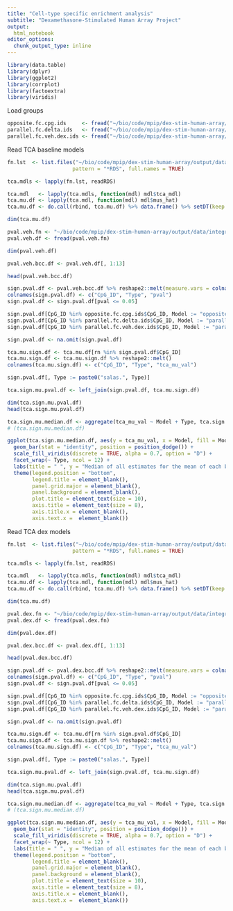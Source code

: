 ```yaml
---
title: "Cell-type specific enrichment analysis"
subtitle: "Dexamethasone-Stimulated Human Array Project"
output:
  html_notebook
editor_options:
  chunk_output_type: inline
---
```


```r
library(data.table)
library(dplyr)
library(ggplot2)
library(corrplot)
library(factoextra)
library(viridis)
```

Load groups

```r
opposite.fc.cpg.ids     <- fread("~/bio/code/mpip/dex-stim-human-array/output/data/integrative/matrixEQTL/meqtls/meqtl_parallel_and_opposite_fc_groups/meqtl_opposite_fc_gr_cpg_list.csv")
parallel.fc.delta.ids   <- fread("~/bio/code/mpip/dex-stim-human-array/output/data/integrative/matrixEQTL/meqtls/meqtl_parallel_and_opposite_fc_groups/meqtl_parallel_fc_gr_delta_cpg_lst.csv")
parallel.fc.veh.dex.ids <- fread("~/bio/code/mpip/dex-stim-human-array/output/data/integrative/matrixEQTL/meqtls/meqtl_parallel_and_opposite_fc_groups/meqtl_parallel_fc_gr_veh_dex_cpg_lst.csv")
```

Read TCA baseline models

```r
fn.lst  <- list.files("~/bio/code/mpip/dex-stim-human-array/output/data/integrative/cell_type_enrichment/veh/", 
                     pattern = "*RDS", full.names = TRUE)

tca.mdls <- lapply(fn.lst, readRDS)
```

```r
tca.mdl   <- lapply(tca.mdls, function(mdl) mdl$tca_mdl)
tca.mu.df <- lapply(tca.mdl, function(mdl) mdl$mus_hat)
tca.mu.df <- do.call(rbind, tca.mu.df) %>% data.frame() %>% setDT(keep.rownames = T) # mean of each BCC type in each CpG

dim(tca.mu.df)
```

```r
pval.veh.fn <- "~/bio/code/mpip/dex-stim-human-array/output/data/integrative/cell_type_enrichment/dnam_cell_type_enrichment_pvals_veh.csv"
pval.veh.df <- fread(pval.veh.fn)

dim(pval.veh.df)

pval.veh.bcc.df <- pval.veh.df[, 1:13]

head(pval.veh.bcc.df)
```

```r
sign.pval.df <- pval.veh.bcc.df %>% reshape2::melt(measure.vars = colnames(pval.veh.df)[2:13]) %>% setDT()
colnames(sign.pval.df) <- c("CpG_ID", "Type", "pval")
sign.pval.df <- sign.pval.df[pval <= 0.05]

sign.pval.df[CpG_ID %in% opposite.fc.cpg.ids$CpG_ID, Model := "opposite_fc"]
sign.pval.df[CpG_ID %in% parallel.fc.delta.ids$CpG_ID, Model := "parallel_fc_delta"]
sign.pval.df[CpG_ID %in% parallel.fc.veh.dex.ids$CpG_ID, Model := "parallel_fc_veh_dex"]

sign.pval.df <- na.omit(sign.pval.df)

tca.mu.sign.df <- tca.mu.df[rn %in% sign.pval.df$CpG_ID]
tca.mu.sign.df <- tca.mu.sign.df %>% reshape2::melt() 
colnames(tca.mu.sign.df) <- c("CpG_ID", "Type", "tca_mu_val")

sign.pval.df[, Type := paste0("salas.", Type)]

tca.sign.mu.pval.df <- left_join(sign.pval.df, tca.mu.sign.df)

dim(tca.sign.mu.pval.df)
head(tca.sign.mu.pval.df)
```

```r
tca.sign.mu.median.df <- aggregate(tca_mu_val ~ Model + Type, tca.sign.mu.pval.df, median)
# (tca.sign.mu.median.df)

ggplot(tca.sign.mu.median.df, aes(y = tca_mu_val, x = Model, fill = Model)) +
  geom_bar(stat = "identity", position = position_dodge()) +
  scale_fill_viridis(discrete = TRUE, alpha = 0.7, option = "D") +
  facet_wrap(~ Type, ncol = 12) +
  labs(title = " ", y = "Median of all estimates for the mean of each blood cell type in each CpG, veh", x = " ") + 
  theme(legend.position = "bottom", 
        legend.title = element_blank(),
        panel.grid.major = element_blank(),
        panel.background = element_blank(),
        plot.title = element_text(size = 10),
        axis.title = element_text(size = 8),
        axis.title.x = element_blank(),
        axis.text.x =  element_blank())
```

Read TCA dex models

```r
fn.lst  <- list.files("~/bio/code/mpip/dex-stim-human-array/output/data/integrative/cell_type_enrichment/dex/", 
                     pattern = "*RDS", full.names = TRUE)

tca.mdls <- lapply(fn.lst, readRDS)
```

```r
tca.mdl   <- lapply(tca.mdls, function(mdl) mdl$tca_mdl)
tca.mu.df <- lapply(tca.mdl, function(mdl) mdl$mus_hat)
tca.mu.df <- do.call(rbind, tca.mu.df) %>% data.frame() %>% setDT(keep.rownames = T) # mean of each BCC type in each CpG

dim(tca.mu.df)
```

```r
pval.dex.fn <- "~/bio/code/mpip/dex-stim-human-array/output/data/integrative/cell_type_enrichment/dnam_cell_type_enrichment_pvals_dex.csv"
pval.dex.df <- fread(pval.dex.fn)

dim(pval.dex.df)

pval.dex.bcc.df <- pval.dex.df[, 1:13]

head(pval.dex.bcc.df)
```

```r
sign.pval.df <- pval.dex.bcc.df %>% reshape2::melt(measure.vars = colnames(pval.dex.df)[2:13]) %>% setDT()
colnames(sign.pval.df) <- c("CpG_ID", "Type", "pval")
sign.pval.df <- sign.pval.df[pval <= 0.05]

sign.pval.df[CpG_ID %in% opposite.fc.cpg.ids$CpG_ID, Model := "opposite_fc"]
sign.pval.df[CpG_ID %in% parallel.fc.delta.ids$CpG_ID, Model := "parallel_fc_delta"]
sign.pval.df[CpG_ID %in% parallel.fc.veh.dex.ids$CpG_ID, Model := "parallel_fc_veh_dex"]

sign.pval.df <- na.omit(sign.pval.df)

tca.mu.sign.df <- tca.mu.df[rn %in% sign.pval.df$CpG_ID]
tca.mu.sign.df <- tca.mu.sign.df %>% reshape2::melt() 
colnames(tca.mu.sign.df) <- c("CpG_ID", "Type", "tca_mu_val")

sign.pval.df[, Type := paste0("salas.", Type)]

tca.sign.mu.pval.df <- left_join(sign.pval.df, tca.mu.sign.df)

dim(tca.sign.mu.pval.df)
head(tca.sign.mu.pval.df)
```

```r
tca.sign.mu.median.df <- aggregate(tca_mu_val ~ Model + Type, tca.sign.mu.pval.df, median)
# (tca.sign.mu.median.df)

ggplot(tca.sign.mu.median.df, aes(y = tca_mu_val, x = Model, fill = Model)) +
  geom_bar(stat = "identity", position = position_dodge()) +
  scale_fill_viridis(discrete = TRUE, alpha = 0.7, option = "D") +
  facet_wrap(~ Type, ncol = 12) +
  labs(title = " ", y = "Median of all estimates for the mean of each blood cell type in each CpG, dex", x = " ") + 
  theme(legend.position = "bottom", 
        legend.title = element_blank(),
        panel.grid.major = element_blank(),
        panel.background = element_blank(),
        plot.title = element_text(size = 10),
        axis.title = element_text(size = 8),
        axis.title.x = element_blank(),
        axis.text.x =  element_blank())
```


